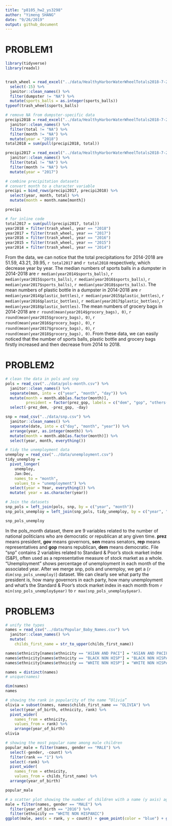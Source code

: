 ```yaml
---
title: "p8105_hw2_ys3298"
author: "Yimeng SHANG"
date: "9/26/2019"
output: github_document
---
```

# PROBLEM1
```r
library(tidyverse)
library(readxl)


trash_wheel = read_excel("../data/HealthyHarborWaterWheelTotals2018-7-28.xlsx", sheet = 1) %>%
  select(-15) %>%
  janitor::clean_names() %>%
  filter(dumpster != "NA") %>%
  mutate(sports_balls = as.integer(sports_balls))
typeof(trash_wheel$sports_balls) 

# remove NA from dumpster-specific data
precipi2018 = read_excel("../data/HealthyHarborWaterWheelTotals2018-7-28.xlsx", sheet = 3, skip = 1) %>% 
  janitor::clean_names() %>%
  filter(total != "NA") %>%
  filter(month != "NA") %>%
  mutate(year = "2018")
total2018 = sum(pull(precipi2018, total))

precipi2017 = read_excel("../data/HealthyHarborWaterWheelTotals2018-7-28.xlsx", sheet = 4, skip = 1) %>% 
  janitor::clean_names() %>%
  filter(total != "NA") %>%
  filter(month != "NA") %>%
  mutate(year = "2017")

# combine precipitation datasets 
# convert month to a character variable
precipi = bind_rows(precipi2017, precipi2018) %>%
  select(year, month, total) %>%
  mutate(month = month.name[month])

precipi
```

```r
# for inline code
total2017 = sum(pull(precipi2017, total))
year2018 = filter(trash_wheel, year == "2018")
year2017 = filter(trash_wheel, year == "2017")
year2016 = filter(trash_wheel, year == "2016")
year2015 = filter(trash_wheel, year == "2015")
year2014 = filter(trash_wheel, year == "2014")
```

From the data, we can notice that the total precipitations for 2014-2018 are 51.59, 43.21, 39.95, `r total2017` and `r total2018` respectively, which decrease year by year. The median numbers of sports balls in a dumpster in 2014-2018 are `r median(year2014$sports_balls)`, `r median(year2015$sports_balls)`, `r median(year2016$sports_balls)`, `r median(year2017$sports_balls)`, `r median(year2018$sports_balls)`. The mean numbers of plastic bottle in a dumpster in 2014-2018 are `r median(year2014$plastic_bottles)`, `r median(year2015$plastic_bottles)`, `r median(year2016$plastic_bottles)`, `r median(year2017$plastic_bottles)`, `r median(year2018$plastic_bottles)`. The mean numbers of grocery bags in 2014-2018 are `r round(mean(year2014$grocery_bags), 0)`, `r round(mean(year2015$grocery_bags), 0)`, `r round(mean(year2016$grocery_bags), 0)`, `r round(mean(year2017$grocery_bags), 0)`, `r round(mean(year2018$grocery_bags), 0)`. From these data, we can easily noticed that the number of sports balls, plastic bottle and grocery bags firstly increased and then decrease from 2014 to 2018.

# PROBLEM2
```r
# clean the data in pols and snp 
pols = read_csv("../data/pols-month.csv") %>%
  janitor::clean_names() %>%
  separate(mon, into = c("year", "month", "day")) %>%
  mutate(month = month.abb[as.factor(month)],
         president = factor(prez_gop, labels = c("dem", "gop", "others(shows as 2 in prez_gop)"))) %>%
  select(-prez_dem, -prez_gop, -day)

snp = read_csv("../data/snp.csv") %>%
  janitor::clean_names() %>%
  separate(date, into = c("day", "month", "year")) %>%
  arrange(year, as.integer(month)) %>%
  mutate(month = month.abb[as.factor(month)]) %>%
  select(year, month, everything())

# tidy the unemployment data 
unemploy = read_csv("../data/unemployment.csv")
tidy_unemploy = 
  pivot_longer(
    unemploy,
    Jan:Dec,
    names_to = "month",
    values_to = "unemployment") %>%
  select(year = Year, everything()) %>%
  mutate( year = as.character(year))

# Join the datasets 
snp_pols = left_join(pols, snp, by = c("year", "month"))
snp_pols_unemploy = left_join(snp_pols, tidy_unemploy, by = c("year", "month"))

snp_pols_unemploy
```
In the pols_month dataset, there are 9 variables related to the number of national politicians who are democratic or republican at any given time. **prez** means president, **gov** means governors, **sen** means senators, **rep** means representatives and **gop** means republican, **dem** means democratic. File “snp” contains 2 variables related to Standard & Poor’s stock market index (S&P), often used as a representative measure of stock market as a whole. "Unemployment" shows percentage of unemployment in each month of the associated year. After we merge snp, pols and unemploy, we get a (`r dim(snp_pols_unemploy)`) dataset. We can clearly see what party the president is, how many governors in each party, how many unemployment and what's the Standard & Poor’s stock market index in each month from `r min(snp_pols_unemploy$year)` to `r max(snp_pols_unemploy$year)`. 

# PROBLEM3
```r
# unify the types
names = read_csv("../data/Popular_Baby_Names.csv") %>%
  janitor::clean_names() %>%
  mutate(
    childs_first_name = str_to_upper(childs_first_name)) 

names$ethnicity[names$ethnicity == "ASIAN AND PACI"] = "ASIAN AND PACIFIC ISLANDER"
names$ethnicity[names$ethnicity == "BLACK NON HISP"] = "BLACK NON HISPANIC"
names$ethnicity[names$ethnicity == "WHITE NON HISP"] = "WHITE NON HISPANIC"

names = distinct(names)
# unique(names)

dim(names)
names
```

```r
# showing the rank in popularity of the name “Olivia” 
olivia = subset(names, names$childs_first_name == "OLIVIA") %>%
  select(year_of_birth, ethnicity, rank) %>%
  pivot_wider(
    names_from = ethnicity,
    values_from = rank) %>%
    arrange(year_of_birth)
olivia 

# showing the most popular name among male children 
popular_male = filter(names, gender == "MALE") %>%
  select(-gender, -count) %>%
  filter(rank == "1") %>%
  select(-rank) %>%
  pivot_wider(
    names_from = ethnicity,
    values_from = childs_first_name) %>%
  arrange(year_of_birth)

popular_male
```

```r
# a scatter plot showing the number of children with a name (y axis) against the rank in popularity of that name (x axis)
male = filter(names, gender == "MALE") %>%
  filter(year_of_birth == "2016") %>%
  filter(ethnicity == "WHITE NON HISPANIC")
ggplot(male, aes(x = rank, y = count)) + geom_point(color = "blue") + ggtitle("WHITE NON HISPANIC count vs rank")
```








